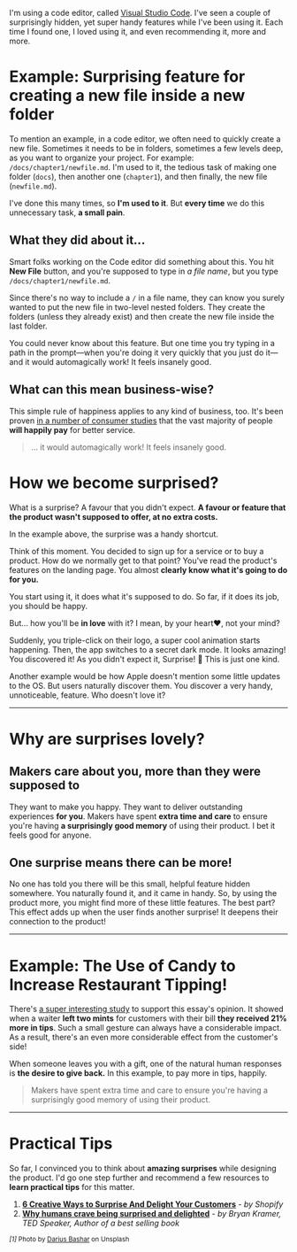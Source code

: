 
I'm using a code editor, called [Visual Studio Code](https://code.visualstudio.com/). I've seen a couple of surprisingly hidden, yet super handy features while I've been using it. Each time I found one, I loved using it, and even recommending it, more and more.

# Example: Surprising feature for creating a new file inside a new folder

To mention an example, in a code editor, we often need to quickly create a new file. Sometimes it needs to be in folders, sometimes a few levels deep, as you want to organize your project. For example: `/docs/chapter1/newfile.md`. I'm used to it, the tedious task of making one folder (`docs`), then another one (`chapter1`), and then finally, the new file (`newfile.md`).

I've done this many times, so **I'm used to it**. But **every time** we do this unnecessary task, **a small pain**.

## What they did about it...

Smart folks working on the Code editor did something about this. You hit **New File** button, and you're supposed to type in _a file name_, but you type `/docs/chapter1/newfile.md`.

Since there's no way to include a `/` in a file name, they can know you surely wanted to put the new file in two-level nested folders. They create the folders (unless they already exist) and then create the new file inside the last folder.

You could never know about this feature. But one time you try typing in a path in the prompt—when you're doing it very quickly that you just do it—and it would automagically work! It feels insanely good.

## What can this mean business-wise?

This simple rule of happiness applies to any kind of business, too. It's been proven [in a number of consumer studies](http://about.americanexpress.com/news/pr/2011/csbar.aspx) that the vast majority of people **will happily pay** for better service.

> ... it would automagically work! It feels insanely good.

# How we become surprised?

What is a surprise? A favour that you didn't expect. **A favour or feature that the product wasn't supposed to offer, at no extra costs.**

In the example above, the surprise was a handy shortcut.

Think of this moment. You decided to sign up for a service or to buy a product. How do we normally get to that point? You've read the product's features on the landing page. You almost **clearly know what it's going to do for you.**

You start using it, it does what it's supposed to do. So far, if it does its job, you should be happy.

But... how you'll be **in love** with it? I mean, by your heart❤️, not your mind?

Suddenly, you triple-click on their logo, a super cool animation starts happening. Then, the app switches to a secret dark mode. It looks amazing! You discovered it! As you didn't expect it, Surprise! 🎉 This is just one kind.

Another example would be how Apple doesn't mention some little updates to the OS. But users naturally discover them. You discover a very handy, unnoticeable, feature. Who doesn't love it?

---

# Why are surprises lovely?

## Makers care about you, more than they were supposed to

They want to make you happy. They want to deliver outstanding experiences **for you**. Makers have spent **extra time and care** to ensure you're having **a surprisingly good memory** of using their product. I bet it feels good for anyone.

## One surprise means there can be more!

No one has told you there will be this small, helpful feature hidden somewhere. You naturally found it, and it came in handy. So, by using the product more, you might find more of these little features. The best part? This effect adds up when the user finds another surprise! It deepens their connection to the product!

---

# Example: The Use of Candy to Increase Restaurant Tipping!

There's [a super interesting study](http://onlinelibrary.wiley.com/doi/10.1111/j.1559-1816.2002.tb00216.x/abstract) to support this essay's opinion. It showed when a waiter **left two mints** for customers with their bill **they received 21% more in tips**. Such a small gesture can always have a considerable impact. As a result, there's an even more considerable effect from the customer's side!

<WideImage src="/static/posts/products-that-surprise-win-hearts/surprised-kid-candy.jpg" alt="Surprised kid when got a candy" />

When someone leaves you with a gift, one of the natural human responses is **the desire to give back.** In this example, to pay more in tips, happily.

> Makers have spent extra time and care to ensure you're having a surprisingly good memory of using their product.

---

# Practical Tips

So far, I convinced you to think about **amazing surprises** while designing the product. I'd go one step further and recommend a few resources to **learn practical tips** for this matter.

1. [**6 Creative Ways to Surprise And Delight Your Customers**](https://www.shopify.com/blog/9696870-6-creative-ways-to-surprise-and-delight-your-customers) _- by Shopify_
2. [**Why humans crave being surprised and delighted**](http://www.bryankramer.com/why-humans-crave-being-surprised-and-delighted/) _- by Bryan Kramer, TED Speaker, Author of a best selling book_

<small>

_[1]_ Photo by [Darius Bashar](https://unsplash.com/@dariusbashar?utm_medium=referral&utm_campaign=photographer-credit&utm_content=creditBadge) on Unsplash

</small>
